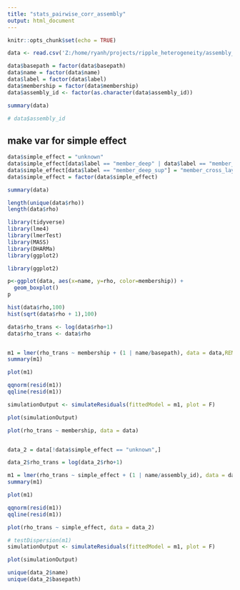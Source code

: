 ```yaml
---
title: "stats_pairwise_corr_assembly"
output: html_document
---
```


```r
knitr::opts_chunk$set(echo = TRUE)
```


```r
data <- read.csv('Z:/home/ryanh/projects/ripple_heterogeneity/assembly_unit_corrs_rem_shift/results/df.csv')

data$basepath = factor(data$basepath)
data$name = factor(data$name)
data$label = factor(data$label)
data$membership = factor(data$membership)
data$assembly_id <- factor(as.character(data$assembly_id))

summary(data)

```

```r

# data$assembly_id
```

## make var for simple effect
```r

data$simple_effect = "unknown"
data$simple_effect[data$label == "member_deep" | data$label == "member_sup"] = "member_single_layer"
data$simple_effect[data$label == "member_deep_sup"] = "member_cross_layer"
data$simple_effect = factor(data$simple_effect)

summary(data)
```


```r

length(unique(data$rho))
length(data$rho)

```

```r

library(tidyverse)
library(lme4)
library(lmerTest)
library(MASS)
library(DHARMa)
library(ggplot2)

```

```r
library(ggplot2)

p<-ggplot(data, aes(x=name, y=rho, color=membership)) +
  geom_boxplot()
p

```

```r
hist(data$rho,100)
hist(sqrt(data$rho + 1),100)
```

```r
data$rho_trans <- log(data$rho+1)
data$rho_trans <- data$rho


m1 = lmer(rho_trans ~ membership + (1 | name/basepath), data = data,REML=FALSE)
summary(m1)

```


```r
plot(m1)

qqnorm(resid(m1))
qqline(resid(m1))
```


```r
simulationOutput <- simulateResiduals(fittedModel = m1, plot = F)
```


```r
plot(simulationOutput)
```

```r
plot(rho_trans ~ membership, data = data)
```


```r


```


```r

data_2 = data[!data$simple_effect == "unknown",]

data_2$rho_trans = log(data_2$rho+1)

m1 = lmer(rho_trans ~ simple_effect + (1 | name/assembly_id), data = data_2,REML=FALSE)
summary(m1)

```


```r
plot(m1)

qqnorm(resid(m1))
qqline(resid(m1))
```

```r
plot(rho_trans ~ simple_effect, data = data_2)

```

```r

# testDispersion(m1)
simulationOutput <- simulateResiduals(fittedModel = m1, plot = F)


```



```r
plot(simulationOutput)

```

```r
unique(data_2$name)
unique(data_2$basepath)

```

```r

```

```r

```

```r

```

```r

```

```r

```

```r

```

```r

```

```r

```

